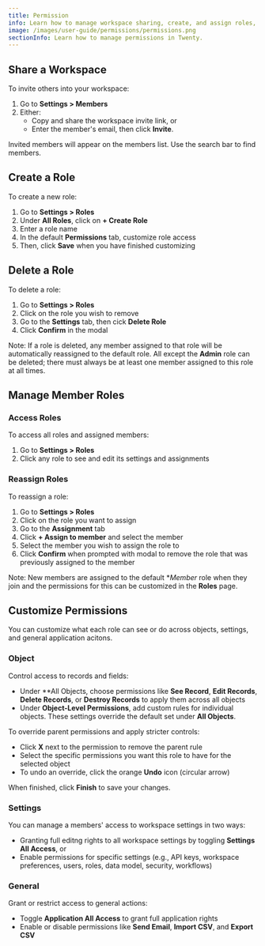 ```yaml
---
title: Permission
info: Learn how to manage workspace sharing, create, and assign roles, and customize permissions for objects, settings, and general actions.
image: /images/user-guide/permissions/permissions.png
sectionInfo: Learn how to manage permissions in Twenty.
---
```


## Share a Workspace

To invite others into your workspace:

1. Go to **Settings > Members**
2. Either:
    - Copy and share the workspace invite link, or 
    - Enter the member's email, then click **Invite**.

Invited members will appear on the members list. Use the search bar to find members.

## Create a Role

To create a new role:

1. Go to **Settings > Roles**
2. Under **All Roles**, click on **+ Create Role**
3. Enter a role name
4. In the default **Permissions** tab, customize role access
5. Then, click **Save** when you have finished customizing

## Delete a Role

To delete a role:

1. Go to **Settings > Roles**
2. Click on the role you wish to remove
3. Go to the **Settings** tab, then cick **Delete Role**
4. Click **Confirm** in the modal

Note: If a role is deleted, any member assigned to that role will be automatically reassigned to the default role. All except the **Admin** role can be deleted; there must always be at least one member assigned to this role at all times.

## Manage Member Roles

### Access Roles 

To access all roles and assigned members:

1. Go to **Settings > Roles**
2. Click any role to see and edit its settings and assignments

### Reassign Roles

To reassign a role: 

1. Go to **Settings > Roles**
2. Click on the role you want to assign
3. Go to the **Assignment** tab
4. Click **+ Assign to member** and select the member
5. Select the member you wish to assign the role to 
6. Click **Confirm** when prompted with modal to remove the role that was previously assigned to the member

Note: New members are assigned to the default **Member* role when they join and the permissions for this can be customized in the **Roles** page.

## Customize Permissions

You can customize what each role can see or do across objects, settings, and general application acitons.

### Object 

Control access to records and fields:

- Under **All Objects, choose permissions like **See Record**, **Edit Records**, **Delete Records**, or **Destroy Records** to apply them across all objects
- Under **Object-Level Permissions**, add custom rules for individual objects. These settings override the default set under **All Objects**.

To override parent permissions and apply stricter controls:

- Click **X** next to the permission to remove the parent rule
- Select the specific permissions you want this role to have for the selected object 
- To undo an override, click the orange **Undo** icon (circular arrow)

When finished, click **Finish** to save your changes.

### Settings 

You can manage a members' access to workspace settings in two ways:

- Granting full editng rights to all workspace settings by toggling **Settings All Access**, or 
- Enable permissions for specific settings (e.g., API keys, workspace preferences, users, roles, data model, security, workflows)

### General

Grant or restrict access to general actions:

- Toggle **Application All Access** to grant full application rights
- Enable or disable permissions like **Send Email**, **Import CSV**, and **Export CSV**

<ArticleEditContent></ArticleEditContent>